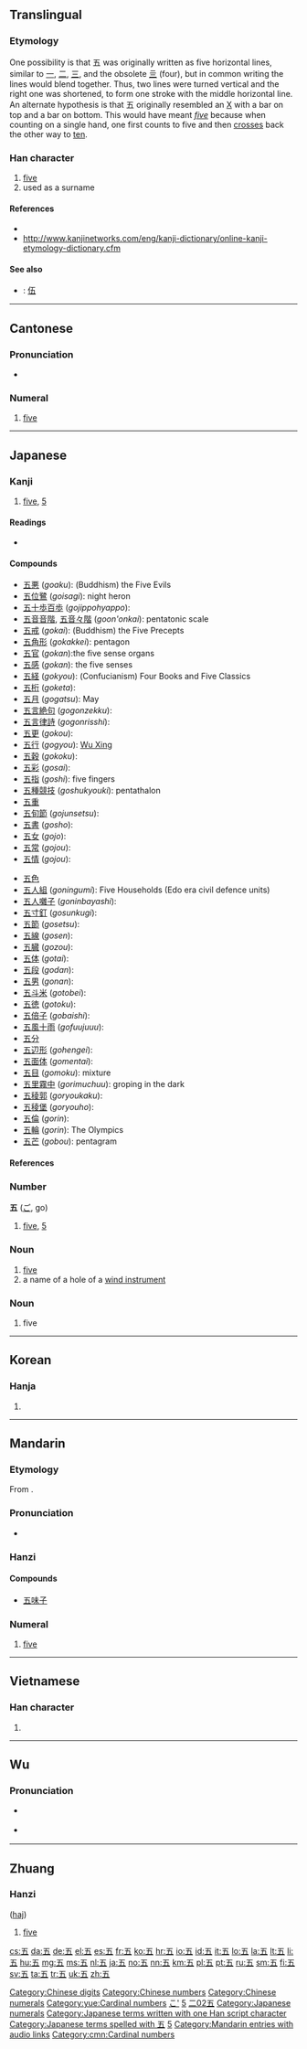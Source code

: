 {{also|伍}}<!-- may be replaced by zh-forms -->
==Translingual==
{{stroke order|type=animate}}
{{stroke order}}

===Etymology===
One possibility is that 五 was originally written as five horizontal lines, similar to [[一]], [[二]], [[三]], and the obsolete [[亖]] (four), but in common writing the lines would blend together. Thus, two lines were turned vertical and the right one was shortened, to form one stroke with the middle horizontal line. An alternate hypothesis is that 五 originally resembled an [[X]] with a bar on top and a bar on bottom. This would have meant ''[[five]]'' because when counting on a single hand, one first counts to five and then [[crosses]] back the other way to [[ten]].

===Han character===
{{Han char|rn=7|rad=二|as=02|sn=4|four=1010<sub>7</sub>|canj=一木一 (MDM)}}

# [[five]]
# used as a surname

====References====
* {{Han ref|kx=0086.110|dkj=00257|dj=0178.040|hdz=10011.030|uh=4E94|ud=20116|bh=A4AD|bd=42157}}
* http://www.kanjinetworks.com/eng/kanji-dictionary/online-kanji-etymology-dictionary.cfm

====See also====
{{Chinese-numbers}}
* {{qualifier|Chinese financial form}}: [[伍]]

[[Category:Chinese digits]]
[[Category:Chinese numbers]]
[[Category:Chinese numerals]]

----

==Cantonese==

===Pronunciation===
* {{a|Guangzhou}} {{IPA|/ŋ̍¹³/|lang=yue}}

===Numeral===
{{head|yue|numeral|yale|ng5}}

# [[five]]

[[Category:yue:Cardinal numbers]]

----

==Japanese==

===Kanji===
{{ja-kanji|grade=1|rs=二02}}

# [[five]], [[5]]

====Readings====
* {{ja-readings|on=[[ご]] (''go'')|kun=[[いつ]] (''itsu''), [[いつつ]] ([[五つ]], ''itsutsu'')|nanori=[[い]] (''i''), [[さ]] (''sa''), [[さつ]] (''satsu''), [[ち]] (''chi''), [[ふ]] (''fu''), [[み]] (''mi''), [[め]] (''me'')}}

====Compounds====
{{top2}}
* [[五悪]] (''goaku''): (Buddhism) the Five Evils
* [[五位鷺]] (''goisagi''): night heron
* [[五十歩百歩]] (''gojippohyappo''):
* [[五音音階]], [[五音々階]] (''goon'onkai''): pentatonic scale
* [[五戒]] (''gokai''): (Buddhism) the Five Precepts
* [[五角形]] (''gokakkei''): pentagon
* [[五官]] (''gokan''):the five sense organs
* [[五感]] (''gokan''): the five senses
* [[五経]] (''gokyou''): (Confucianism) Four Books and Five Classics 
* [[五桁]] (''goketa''):
* [[五月]] (''gogatsu''): May
* [[五言絶句]] (''gogonzekku''):
* [[五言律詩]] (''gogonrisshi''):
* [[五更]] (''gokou''):
* [[五行]] (''gogyou''): [http://en.wikipedia.org/wiki/Wu_xing Wu Xing]
* [[五穀]] (''gokoku''):
* [[五彩]] (''gosai''):
* [[五指]] (''goshi''): five fingers
* [[五種競技]] (''goshukyouki''): pentathalon
* [[五重]]
* [[五旬節]] (''gojunsetsu''):
* [[五書]] (''gosho''):
* [[五女]] (''gojo''):
* [[五常]] (''gojou''):
* [[五情]] (''gojou''):
{{mid2}}
* [[五色]]
* [[五人組]] (''goningumi''): Five Households (Edo era civil defence units)
* [[五人囃子]] (''goninbayashi''):
* [[五寸釘]] (''gosunkugi''):
* [[五節]] (''gosetsu''):
* [[五線]] (''gosen''):
* [[五臓]] (''gozou''):
* [[五体]] (''gotai''):
* [[五段]] (''godan''):
* [[五男]] (''gonan''):
* [[五斗米]] (''gotobei''):
* [[五徳]] (''gotoku''):
* [[五倍子]] (''gobaishi''):
* [[五風十雨]] (''gofuujuuu''):
* [[五分]]
* [[五辺形]] (''gohengei''):
* [[五面体]] (''gomentai''):
* [[五目]] (''gomoku''): mixture
* [[五里霧中]] (''gorimuchuu''): groping in the dark
* [[五稜郭]] (''goryoukaku''):
* [[五稜堡]] (''goryouho''):
* [[五倫]] (''gorin''):
* [[五輪]] (''gorin''): The Olympics
* [[五芒]] (''gobou''): pentagram
{{bottom}}

====References====
{{ja-kref
|jis= 385E
|ku= 2462
|shift= 8CDC
|euc= B8DE
|freq= 31
|nelson= 15
|newnelson= 77 
|halpern= 3436
|kld= 2142
|heisig= 5
|tuttle= 0a4.27
}}

===Number===
{{cardinalbox|ja|4|5|6|四|六}}
'''五''' ([[ご]], go)

# [[five]], [[5]]

===Noun===
{{ja-noun|k|hira=ご|rom=go|hidx=こ'}}

# [[five]]
# a name of a hole of a [[wind instrument]]

===Noun===
{{ja-noun|k|hira=いつ|rom=itsu|hidx=いつ}}

# five

[[Category:1000 Japanese basic words|こ']]
[[Category:Japanese numbers|5]]
[[Category:Grade 1 kanji|二02五]]
[[Category:Japanese numerals]]
[[Category:Japanese terms written with one Han script character]]
[[Category:Japanese terms spelled with 五]]

----

==Korean==

===Hanja===
{{ko-hanja|hangeul=오|rv=o|mr=o|y=o|eumhun=다섯|ehrv=daseot|ehmr=tasŏt|ehy=tases}}

# {{defn|lang=ko|sort=二02}}

[[Category:Korean numbers|5]]

----

==Mandarin==

===Etymology===
From {{etyl|sit-pro|cmn}} {{recons|l/b-ŋa|lang=sit-pro||five}}.

===Pronunciation===
* {{audio|zh-wǔ.ogg|audio}}

===Hanzi===
{{cmn-hanzi|pin=[[wǔ]] ([[wu3]])|wg=wu<sup>3</sup>}}

====Compounds====
* [[五味子]]

===Numeral===
{{cmn-car-num|ts|pin=wǔ|pint=wu3|rs=二02}}

# [[five]]

[[Category:Mandarin entries with audio links]]
[[Category:cmn:Cardinal numbers]]

----

==Vietnamese==

===Han character===
{{vi-hantu|ngũ|rs=二02}}

# {{defn|lang=vi|sort=二02}}

----

==Wu==
===Pronunciation===
* {{a|Shanghai}} {{IPA|/ɦŋ̍²³/|lang=wuu}}
* {{a|Suzhou}} {{IPA|/ŋ̍³¹/|lang=wuu}}

----

==Zhuang==

===Hanzi===
{{head|za|character}} ([[haj]])

# [[five]]

[[cs:五]]
[[da:五]]
[[de:五]]
[[el:五]]
[[es:五]]
[[fr:五]]
[[ko:五]]
[[hr:五]]
[[io:五]]
[[id:五]]
[[it:五]]
[[lo:五]]
[[la:五]]
[[lt:五]]
[[li:五]]
[[hu:五]]
[[mg:五]]
[[ms:五]]
[[nl:五]]
[[ja:五]]
[[no:五]]
[[nn:五]]
[[km:五]]
[[pl:五]]
[[pt:五]]
[[ru:五]]
[[sm:五]]
[[fi:五]]
[[sv:五]]
[[ta:五]]
[[tr:五]]
[[uk:五]]
[[zh:五]]